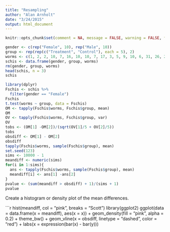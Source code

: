 ```yaml
---
title: "Resampling"
author: "Alan Arnholt"
date: "3/24/2015"
output: html_document
---
```


```r
knitr::opts_chunk$set(comment = NA, message = FALSE, warning = FALSE, fig.align = "center")
```



```r
gender <- c(rep("Female", 10), rep("Male", 10)) 
group <- rep(rep(c("Treatment", "Control"), each = 5), 2)
worms <- c(1, 2, 2, 10, 7, 16, 10, 10, 7, 17, 3, 5, 9, 10, 6, 31, 26, 28, 13, 47)
schis <- data.frame(gender, group, worms)
rm(gender, group, worms)
head(schis, n = 3)
schis
```

```r
library(dplyr)
Fschis <- schis %>% 
  filter(gender == "Female")
Fschis
t.test(worms ~ group, data = Fschis)
OM <- tapply(Fschis$worms, Fschis$group, mean)
OM
OV <- tapply(Fschis$worms, Fschis$group, var)
OV
tobs <- (OM[1] -OM[2])/(sqrt(OV[1]/5 + OV[2]/5))
tobs
obsdiff <- OM[1] - OM[2]
obsdiff
tapply(Fschis$worms, sample(Fschis$group), mean)
set.seed(123)
sims <- 10000 - 1
meandiff <- numeric(sims)
for(i in 1:sims){
  ans <- tapply(Fschis$worms, sample(Fschis$group), mean)
  meandiff[i] <- ans[1] -ans[2]
}
pvalue <- (sum(meandiff > obsdiff) + 1)/(sims + 1)
pvalue
```


Create a histogram or density plot of the mean differences.

```r
hist(meandiff, col = "pink", breaks = "Scott")
library(ggplot2)
ggplot(data = data.frame(x = meandiff), aes(x = x)) + 
  geom_density(fill = "pink", alpha = 0.2) + 
  theme_bw() +
  geom_vline(x = obsdiff, linetype = "dashed", color = "red") +
  labs(x = expression(bar(x) - bar(y)))

